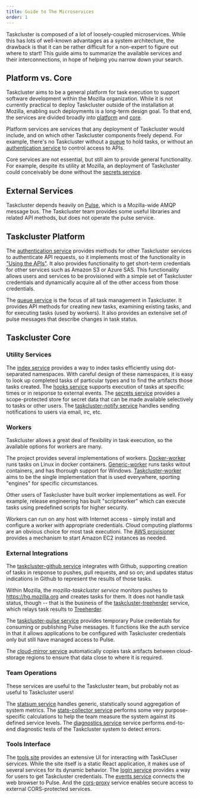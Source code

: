 ```yaml
---
title: Guide to The Microservices
order: 1
---
```


Taskcluster is composed of a lot of loosely-coupled microservices.
While this has lots of well-known advantages as a system architecture, the drawback is that it can be rather difficult for a non-expert to figure out where to start!
This guide aims to summarize the available services and their interconnections, in hope of helping you narrow down your search.

## Platform vs. Core

Taskcluster aims to be a general platform for task execution to support software development within the Mozilla organization.
While it is not currently practical to deploy Taskcluster outside of the installation at Mozilla, enabling such deployments is a long-term design goal.
To that end, the services are divided broadly into [platform](platform) and [core](core).

Platform services are services that any deployment of Taskcluster would include, and on which other Taskcluster components freely depend.
For example, there's no Taskcluster without a [queue](platform/queue) to hold tasks, or without an [authentication service](platform/auth) to control access to APIs.

Core services are not essential, but still aim to provide general functionality.
For example, despite its utility at Mozilla, an deployment of Taskcluster could conceivably be done without the [secrets service](core/secrets).

## External Services

Taskcluster depends heavily on [Pulse](https://pulseguardian.mozilla.org/), which is a Mozilla-wide AMQP message bus.
The Taskcluster team provides some useful libraries and related API methods, but does not operate the pulse service.

## Taskcluster Platform

The [authentication service](platform/auth) provides methods for other Taskcluster services to authenticate API requests, so it implements most of the functionality in ["Using the APIs"](/docs/manual/integrations/apis).
It also provides functionality to get short-term credentials for other services such as Amazon S3 or Azure SAS.
This functionality allows users and services to be provisioned with a simple set of Taskcluster credentials and dynamically acquire all of the other access from those credentials.

The [queue service](platform/queue) is the focus of all task management in Taskcluster.
It provides API methods for creating new tasks, examining existing tasks, and for executing tasks (used by workers).
It also provides an extensive set of pulse messages that describe changes in task status.

## Taskcluster Core

### Utility Services

The [index service](core/index) provides a way to index tasks efficiently using dot-separated namespaces.
With careful design of these namespaces, it is easy to look up completed tasks of particular types and to find the artifacts those tasks created.
The [hooks service](core/hooks) supports execution of tasks at specific times or in response to external events.
The [secrets service](core/secrets) provides a scope-protected store for secret data that can be made available selectively to tasks or other users.
The [taskcluster-notify service](core/taskcluster-notify) handles sending notifications to users via email, irc, etc.

### Workers

Taskcluster allows a great deal of flexibility in task execution, so the available options for workers are many.

The project provides several implementations of workers.
[Docker-worker](workers/docker-worker) runs tasks on Linux in docker containers.
[Generic-worker](workers/generic-worker) runs tasks witout containers, and has thorough support for Windows.
[Taskcluster-worker](workers/taskcluster-worker) aims to be the single implementation that is used everywhere, sporting "engines" for specific circumstances.

Other users of Taskcluster have built worker implementations as well.
For example, release engineering has built "scriptworker" which can execute tasks using predefined scripts for higher security.

Workers can run on any host with Internet access - simply install and configure a worker with appropriate credentials.
Cloud computing platforms are an obvious choice for most task executioni.
The [AWS provisioner](integrations/aws-provisioner) provides a mechanism to start Amazon EC2 instances as needed.

### External Integrations

The [taskcluster-github service](integrations/github) integrates with Github, supporting creation of tasks in response to pushes, pull requests, and so on; and updates status indications in Github to represent the results of those tasks.

Within Mozilla, the *mozilla-taskcluster service* monitors pushes to https://hg.mozilla.org and creates tasks for them.
It does not handle task status, though -- that is the business of the [taskcluster-treeherder](integrations/treeherder) service, which relays task results to [Treeherder](https://treeherder.mozilla.org).

The [taskcluster-pulse service](integrations/taskcluster-pulse) provides temporary Pulse credentials for consuming or publishing Pulse messages.
It functions like the auth service in that it allows applications to be configured with Taskcluster credentials only but still have managed access to Pulse.

The [cloud-mirror service](integrations/cloud-mirror) automatically copies task artifacts between cloud-storage regions to ensure that data close to where it is required.

### Team Operations

These services are useful to the Taskcluster team, but probably not as useful to Taskcluster users!

The [statsum service](operations/statsum) handles generic, statstically sound aggregation of system metrics.
The [stats-collector service](operations/stats-collector) performs some very purpose-specific calculations to help the team measure the system against its defined service levels.
The [diagnostics service](operations/diagnostics) service performs end-to-end diagnostic tests of the Taskcluster system to detect errors.

### Tools Interface

The [tools site](https://tools.taskcluster.net/) provides an extensive UI for interacting with TaskCluser services.
While the site itself is a static React application, it makes use of several services for its dynamic behavior.
The [login service](integrations/login) provides a way for users to get Taskcluster credentials.
The [events service](core/events) connects the web browser to Pulse.
And the [cors-proxy](core/cors-proxy) service enables secure access to external CORS-protected services.
